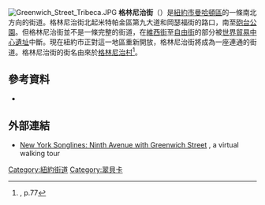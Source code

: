 {{NoteTA
|1=zh-cn:格林尼治;zh-hk:格林威治;zh-tw:格林威治
}}
{{multiple issues|
{{citecheck|time=2016-02-28T02:07:18+00:00}}
{{refimprove|time=2016-02-28T02:07:18+00:00}}
}}
{{coord|40|43|18.96|N|74|0|35.44|W|region:US|display=title}}
[[File:Greenwich_Street_Tribeca.JPG|thumb]]
'''格林尼治街'''（{{lang-en|Greenwich Street}}）是[[紐約市|紐約市]][[曼哈頓區|曼哈頓區]]的一條南北方向的街道。格林尼治街北起米特帕金區第九大道和岡瑟福街的路口，南至[[砲台公園|砲台公園]]。但格林尼治街並不是一條完整的街道，在[[維西街|維西街]]至[[自由街|自由街]]的部分被[[世界貿易中心遺址|世界貿易中心遺址]]中斷。現在紐約市正對這一地區重新開放，格林尼治街將成為一座連通的街道。格林尼治街的街名由來於[[格林尼治村|格林尼治村]]<ref name=fednyc>{{cite fednyc}}, p.77</ref>。 
== 參考資料 ==
{{reflist}}
*{{cite book
 | authorlink=Edwin G. Burrows
 | last=Burrows | first=Edwin G. 
 | lastauthoramp=yes 
 | authorlink2=Mike Wallace (historian) 
 | last2=Wallace | first2=Mike 
 | title=[[Gotham:_A_History_of_New_York_City_to_1898|Gotham: A History of New York City to 1898]] 
 | location=New York 
 | publisher=Oxford University Press 
 | year=1999 
 | isbn=0195116348 }}

== 外部連結 ==
{{commons category|Greenwich Street (Manhattan)}}
* [http://www.nysonglines.com/9av.htm New York Songlines: Ninth Avenue with Greenwich Street] {{Wayback|url=http://www.nysonglines.com/9av.htm |date=20200212010823 }}, a virtual walking tour

[[Category:紐約街道|Category:紐約街道]]
[[Category:翠貝卡|Category:翠貝卡]]